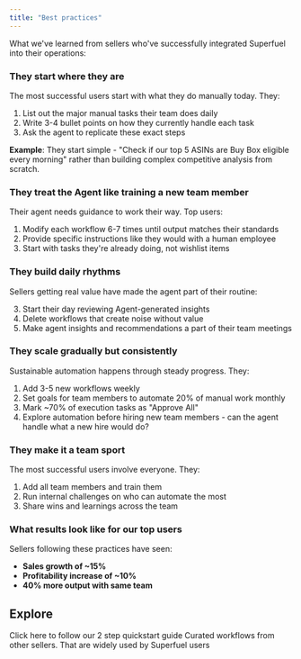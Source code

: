 ```yaml
---
title: "Best practices"
---
```


What we've learned from sellers who've successfully integrated Superfuel into their operations:

### They start where they are

The most successful users start with what they do manually today. They:

1. List out the major manual tasks their team does daily
2. Write 3-4 bullet points on how they currently handle each task
3. Ask the agent to replicate these exact steps

**Example**: They start simple - "Check if our top 5 ASINs are Buy Box eligible every morning" rather than building complex competitive analysis from scratch.

### They treat the Agent like training a new team member

Their agent needs guidance to work their way. Top users:

1. Modify each workflow 6-7 times until output matches their standards
2. Provide specific instructions like they would with a human employee
3. Start with tasks they're already doing, not wishlist items

### They build daily rhythms

Sellers getting real value have made the agent part of their routine:

3. Start their day reviewing Agent-generated insights
2. Delete workflows that create noise without value
4. Make agent insights and recommendations a part of their team meetings

### They scale gradually but consistently

Sustainable automation happens through steady progress. They:

1. Add 3-5 new workflows weekly
2. Set goals for team members to automate 20% of manual work monthly
3. Mark ~70% of execution tasks as "Approve All"
4. Explore automation before hiring new team members - can the agent handle what a new hire would do?

### They make it a team sport

The most successful users involve everyone. They:

1. Add all team members and train them 
2. Run internal challenges on who can automate the most
3. Share wins and learnings across the team

### What results look like for our top users

Sellers following these practices have seen:

- **Sales growth of ~15%**
- **Profitability increase of ~10%**
- **40% more output with same team**

## Explore

<Columns cols={3}>
  <Card title="Run your first Workflow" icon="rocket" href="https://docs.superfuel.io/getting-started/first-workflow">
    Click here to follow our 2 step quickstart guide
  </Card>
  <Card title="Workflow Library" icon="book" href="https://docs.superfuel.io/concepts/workflow-library">
    Curated workflows from other sellers.
  </Card>
  <Card title="Popular use cases" icon="lightbulb" href="https://docs.superfuel.io/more-resources/popular-usecases">
    That are widely used by Superfuel users
  </Card>
</Columns>